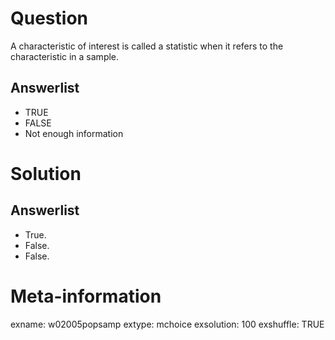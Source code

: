 Question
========
A characteristic of interest is called a statistic when it refers to the characteristic in a sample.

Answerlist
----------
* TRUE
* FALSE
* Not enough information


Solution
========

Answerlist
----------
* True.
* False.
* False.


Meta-information
================
exname: w02005popsamp
extype: mchoice
exsolution: 100
exshuffle: TRUE